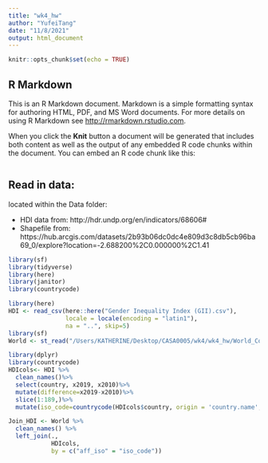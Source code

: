 ```yaml
---
title: "wk4_hw"
author: "YufeiTang"
date: "11/8/2021"
output: html_document
---
```


```r
knitr::opts_chunk$set(echo = TRUE)
```

## R Markdown

This is an R Markdown document. Markdown is a simple formatting syntax for authoring HTML, PDF, and MS Word documents. For more details on using R Markdown see <http://rmarkdown.rstudio.com>.

When you click the **Knit** button a document will be generated that includes both content as well as the output of any embedded R code chunks within the document. You can embed an R code chunk like this:

```r

```

## Read in data:

located within the Data folder:

* HDI data from: http://hdr.undp.org/en/indicators/68606#
* Shapefile from: https://hub.arcgis.com/datasets/2b93b06dc0dc4e809d3c8db5cb96ba69_0/explore?location=-2.688200%2C0.000000%2C1.41


```r
library(sf)
library(tidyverse)
library(here)
library(janitor)
library(countrycode)
```

```r
library(here)
HDI <- read_csv(here::here("Gender Inequality Index (GII).csv"),
                locale = locale(encoding = "latin1"),
                na = "..", skip=5)
library(sf)
World <- st_read("/Users/KATHERINE/Desktop/CASA0005/wk4/wk4_hw/World_Countries_(Generalized)/World_Countries__Generalized_.shp")

```

```r
library(dplyr)
library(countrycode)
HDIcols<- HDI %>%
  clean_names()%>%
  select(country, x2019, x2010)%>% 
  mutate(difference=x2019-x2010)%>%
  slice(1:189,)%>%
  mutate(iso_code=countrycode(HDIcols$country, origin = 'country.name', destination = 'iso2c'))
```

```r
Join_HDI <- World %>%
  clean_names() %>%
  left_join(.,
            HDIcols,
            by = c("aff_iso" = "iso_code"))
```





